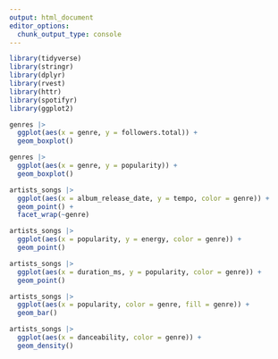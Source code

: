 ```yaml
---
output: html_document
editor_options: 
  chunk_output_type: console
---
```


```r
library(tidyverse)
library(stringr)
library(dplyr)
library(rvest)
library(httr)
library(spotifyr)
library(ggplot2)
```


```r
genres |>
  ggplot(aes(x = genre, y = followers.total)) +
  geom_boxplot()

genres |>
  ggplot(aes(x = genre, y = popularity)) +
  geom_boxplot()
```

```r
artists_songs |>
  ggplot(aes(x = album_release_date, y = tempo, color = genre)) +
  geom_point() + 
  facet_wrap(~genre)

artists_songs |>
  ggplot(aes(x = popularity, y = energy, color = genre)) +
  geom_point()

artists_songs |>
  ggplot(aes(x = duration_ms, y = popularity, color = genre)) +
  geom_point()

artists_songs |>
  ggplot(aes(x = popularity, color = genre, fill = genre)) +
  geom_bar()

artists_songs |>
  ggplot(aes(x = danceability, color = genre)) +
  geom_density()
```

